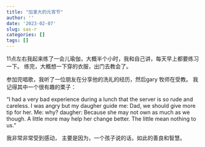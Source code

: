 ```yaml
---
title: "加拿大的元宵节"
author: ''
date: '2023-02-07'
slug: sas-r
categories: []
tags: []
---
```


11点左右我起来练了一会儿瑜伽，大概半个小时，我和自己讲，每天早上都要练习一下。 练完，大概想一下穿的衣服，出门去教会了。

参加完唱歌，我听了一位朋友在分享他的洗礼的经历，然后gary 牧师在受教。 我记得其中一个很有趣的栗子：

"I had a very bad experience during a lunch that the server is so rude and careless. I was angry but my daugher guide me: Dad, we should give more tip for her. Me: why? daugher: Because she may not own as much as we though. A little more may help her change better. The little mean nothing to us. "

我非常非常受到感动， 主要是因为，一个孩子说的话，如此的善良和智慧。 

